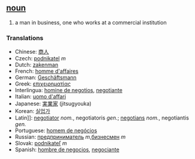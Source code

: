 == [[noun]] ==
# a man in business, one who works at a commercial institution

=== Translations ===
*Chinese: [[商人]]
*Czech: [[podnikatel]]  ''m''
*Dutch: [[zakenman]]
*French: [[homme d'affaires]]
*German: [[Geschäftsmann]]
*Greek: [[επιχειρηματίας]]
*Interlingua: [[homine de negotios]], [[negotiante]]
*Italian: [[uomo d'affari]]
*Japanese: [[実業家]] (jitsugyouka)
*Korean: [[실업가]]
*Latin]]: [[negotiator]] ''nom.'', negotiatoris ''gen.''; [[negotians]] ''nom.'', negotiantis ''gen.''
*Portuguese: [[homem de negócios]]
*Russian: [[предприниматель]] ''m'',[[бизнесмен]] ''m''
*Slovak: [[podnikateľ]]  ''m'' 
*Spanish: [[hombre de negocios]], [[negociante]]